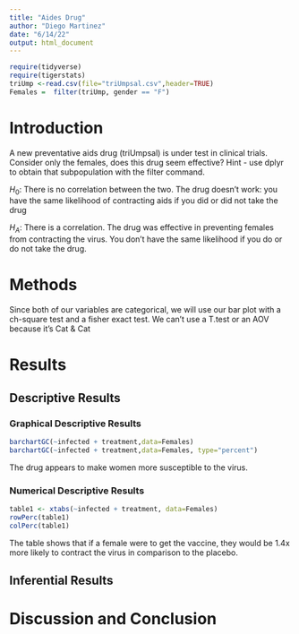 ```yaml
---
title: "Aides Drug"
author: "Diego Martinez"
date: "6/14/22"
output: html_document
---
```


```r
require(tidyverse)
require(tigerstats)
triUmp <-read.csv(file="triUmpsal.csv",header=TRUE)
Females =  filter(triUmp, gender == "F")
```


# Introduction

<!--In this section you explain what you are trying to show.  Where did the data come from?  What is the research or other question you are trying to answer?.  If you skimp in this section expect to be marked down in your grade. Paint a picture of the project a couple of paragraphs is expected!-->

A new  preventative aids drug (triUmpsal) is under test in clinical trials. Consider only the females, does this drug seem effective?  Hint - use dplyr to obtain that subpopulation with the filter command.

$H_0$: There is no correlation between the two. The drug doesn't work: you have the same likelihood of contracting aids if you did or did not take the drug

$H_A$: There is a correlation. The drug was effective in preventing females from contracting the virus. You don't have the same likelihood if you do or do not take the drug. 

# Methods

Since both of our variables are categorical, we will use our bar plot with a ch-square test and a fisher exact test. We can't use a T.test or an AOV because it's Cat & Cat 

<!--Decide on your methods:  use "variable analysis" or other appropriate descriptors.  Make sure to choose at least one graphical method and at least one numerical method. Discuss what data manipulations may be needed for example subsetting or other binning procedures and what sort of graphical displays and inferential tools will be used!-->

# Results

<!--Divide this section into two sub-sections:  One for your descriptive  results and one for your inferential results.!-->

## Descriptive Results

### Graphical Descriptive Results

```r
barchartGC(~infected + treatment,data=Females)
barchartGC(~infected + treatment,data=Females, type="percent")
```

The drug appears to make women more susceptible to the virus. 

<!--Graphical results here.  Make sure to show your code.  Provide appropriate labels for axes, giving units if possible, and provide a good title for the graph, too.  Use the graphical results to describe the patterns if any that exist in the data as focused toward the research question. Bottom line is to explain the features of the graph that are relevant to conforming or departing to what is expected by your null hypothesis !-->

### Numerical Descriptive Results

```r
table1 <- xtabs(~infected + treatment, data=Females)
rowPerc(table1)
colPerc(table1)
```

The table shows that if a female were to get the vaccine, they would be 1.4x more likely to contract the virus in comparison to the placebo. 

<!--Numerical results go here. Use the numerical results to describe the patterns if any that exist in the data as focused toward the research question!-->

## Inferential Results

<!--State hypothesis clearly.  Make sure your discussion of the inferential test covers all the aspects that the test output produces, such as test statistic, p-value etc.  Make a decision about the null hypothesis, explain the assumptions on which the selected test/procedure was based, and why the chosen procedure satisfys the assumptions and is appropriate to answer the research question!-->


# Discussion and Conclusion

<!--Discussion and conclusion here.  If you found a relationship be sure to consider whether the relationship occurs because one of the variavbles causes the other, or whether they perhasps are related for some other reason.  Watch the chapter 6 videos from the GeorgeTown videos collection.!-->
